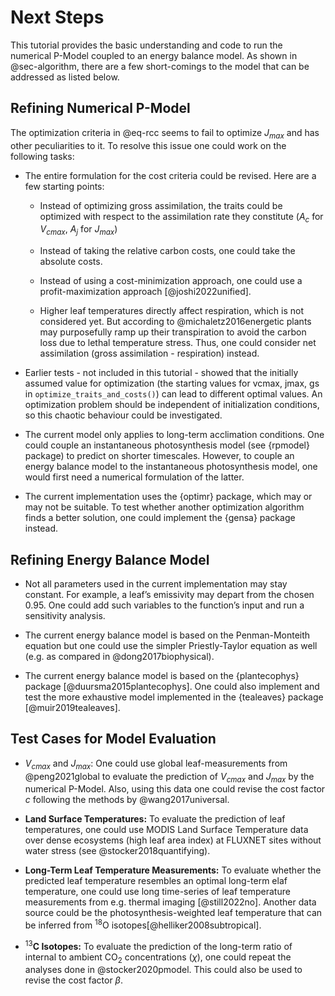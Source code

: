# Next Steps {#sec-next-steps}

This tutorial provides the basic understanding and code to run the numerical P-Model coupled to an energy balance model. As shown in @sec-algorithm, there are a few short-comings to the model that can be addressed as listed below.

## Refining Numerical P-Model

The optimization criteria in @eq-rcc seems to fail to optimize $J_{max}$ and has other peculiarities to it. To resolve this issue one could work on the following tasks:

-   The entire formulation for the cost criteria could be revised. Here are a few starting points:

    -   Instead of optimizing gross assimilation, the traits could be optimized with respect to the assimilation rate they constitute ($A_c$ for $V_{cmax}$, $A_j$ for $J_{max}$)

    -   Instead of taking the relative carbon costs, one could take the absolute costs.

    -   Instead of using a cost-minimization approach, one could use a profit-maximization approach [@joshi2022unified].

    -   Higher leaf temperatures directly affect respiration, which is not considered yet. But according to @michaletz2016energetic plants may purposefully ramp up their transpiration to avoid the carbon loss due to lethal temperature stress. Thus, one could consider net assimilation (gross assimilation - respiration) instead.

-   Earlier tests - not included in this tutorial - showed that the initially assumed value for optimization (the starting values for vcmax, jmax, gs in `optimize_traits_and_costs()`) can lead to different optimal values. An optimization problem should be independent of initialization conditions, so this chaotic behaviour could be investigated.

-   The current model only applies to long-term acclimation conditions. One could couple an instantaneous photosynthesis model (see {rpmodel} package) to predict on shorter timescales. However, to couple an energy balance model to the instantaneous photosynthesis model, one would first need a numerical formulation of the latter.

-   The current implementation uses the {optimr} package, which may or may not be suitable. To test whether another optimization algorithm finds a better solution, one could implement the {gensa} package instead.

## Refining Energy Balance Model

-   Not all parameters used in the current implementation may stay constant. For example, a leaf's emissivity may depart from the chosen 0.95. One could add such variables to the function's input and run a sensitivity analysis.

-   The current energy balance model is based on the Penman-Monteith equation but one could use the simpler Priestly-Taylor equation as well (e.g. as compared in @dong2017biophysical).

-   The current energy balance model is based on the {plantecophys} package [@duursma2015plantecophys]. One could also implement and test the more exhaustive model implemented in the {tealeaves} package [@muir2019tealeaves].

## Test Cases for Model Evaluation

-   $V_{cmax}$ and $J_{max}$: One could use global leaf-measurements from @peng2021global to evaluate the prediction of $V_{cmax}$ and $J_{max}$ by the numerical P-Model. Also, using this data one could revise the cost factor $c$ following the methods by @wang2017universal.

-   **Land Surface Temperatures:** To evaluate the prediction of leaf temperatures, one could use MODIS Land Surface Temperature data over dense ecosystems (high leaf area index) at FLUXNET sites without water stress (see @stocker2018quantifying).

-   **Long-Term Leaf Temperature Measurements:** To evaluate whether the predicted leaf temperature resembles an optimal long-term elaf temperature, one could use long time-series of leaf temperature measurements from e.g. thermal imaging [@still2022no]. Another data source could be the photosynthesis-weighted leaf temperature that can be inferred from $^{18}$O isotopes[@helliker2008subtropical].

-   $^{13}$**C Isotopes:** To evaluate the prediction of the long-term ratio of internal to ambient CO$_2$ concentrations ($\chi$), one could repeat the analyses done in @stocker2020pmodel. This could also be used to revise the cost factor $\beta$.
